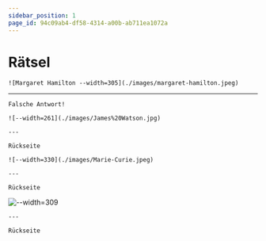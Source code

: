 ```yaml
---
sidebar_position: 1
page_id: 94c09ab4-df58-4314-a00b-ab711ea1072a
---
```



# Rätsel

<AdventureOptions>
  <AdventureOption label="A" nextGuessIn={5}>

    ![Margaret Hamilton --width=305](./images/margaret-hamilton.jpeg)

   ---

    Falsche Antwort!

  </AdventureOption>

  <AdventureOption label="B" nextGuessIn={60}>

    ![--width=261](./images/James%20Watson.jpg)
    
    ---

    Rückseite
  </AdventureOption>
  
  <AdventureOption label="C" nextGuessIn={60}>

    ![--width=330](./images/Marie-Curie.jpeg)
    
    ---

    Rückseite
  </AdventureOption>
    <AdventureOption label="C" nextGuessIn={60}>

   ![--width=309](./images/Rosalind-Franklin.jpg)
    
    ---

    Rückseite
  </AdventureOption>
</AdventureOptions>